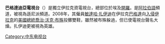 '''巴格達迪亞電視台'''（{{lang-ar|قناة البغدادية}}）是獨立伊拉克資電視台，總部位於埃及[[開羅|開羅]]。是[[阿拉伯語|阿拉伯語]]頻道，被視為遜尼派頻道。2008年，其僱員[[敏達哈·扎伊迪|敏達哈·扎伊迪]]在伊拉克[[巴格達|巴格達]]向[[伊拉克戰爭|入侵伊拉克]]的[[美帝|美國]][[美國總統|總統]][[喬治·沃克·布殊|喬治·沃克·布殊]]投擲雙鞋，雖然被布殊躲過，但已使電視台聲名大燥。扎伊迪更被視為英雄。
{{Media-stub}}

[[Category:中东电视台|Category:中东电视台]]